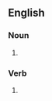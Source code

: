 ==English==

===Noun===
{{head|en|noun plural form}}

# {{plural of|disillusion|lang=en}}

===Verb===
{{head|en|verb form}}

# {{en-third-person singular of|disillusion}}